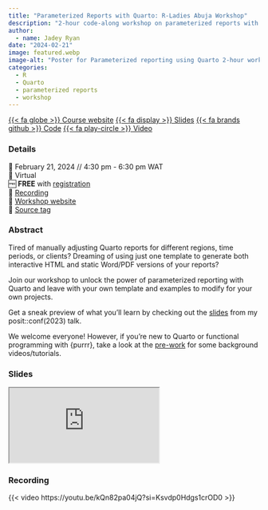 ```yaml
---
title: "Parameterized Reports with Quarto: R-Ladies Abuja Workshop"
description: "2-hour code-along workshop on parameterized reports with Quarto"
author: 
  - name: Jadey Ryan
date: "2024-02-21"
image: featured.webp
image-alt: "Poster for Parameterized reporting using Quarto 2-hour workshop, presented by Jadey Ryan and hosted by R-Ladies Abuja"
categories:
  - R
  - Quarto
  - parameterized reports
  - workshop
---
```


<span class="listing-btn-group">
<a href="https://jadeyryan.quarto.pub/rladies-abuja-quarto-params/" class="btn" role="button">{{< fa globe >}} Course website</a> 
<a href="https://jadeyryan.quarto.pub/rladies-abuja-quarto-params/slides/" class="btn" role="button">{{< fa display >}} Slides</a> 
<a href="https://github.com/jadeynryan/parameterized-quarto-workshop/releases/tag/rladies-abuja" class="btn" role="button">{{< fa brands github >}} Code</a>
<a href="https://youtu.be/kQn82pa04jQ?si=Ksvdp0Hdgs1crOD0" class="btn" role="button">{{< fa play-circle >}} Video</a>
</span>

### Details

📆 February 21, 2024 // 4:30 pm - 6:30 pm WAT  
🏨 Virtual  
🆓 **FREE** with [registration](https://www.meetup.com/rladies-abuja/events/298688371/)  
🎥 [Recording](https://youtu.be/kQn82pa04jQ?si=Ksvdp0Hdgs1crOD0)  
🏡 [Workshop website](https://jadeyryan.quarto.pub/rladies-abuja-quarto-params)  
🔖 [Source tag](https://github.com/jadeynryan/parameterized-quarto-workshop/releases/tag/rladies-abuja)

### Abstract

Tired of manually adjusting Quarto reports for different regions, time periods, or clients? Dreaming of using just one template to generate both interactive HTML and static Word/PDF versions of your reports?

Join our workshop to unlock the power of parameterized reporting with Quarto and leave with your own template and examples to modify for your own projects.

Get a sneak preview of what you'll learn by checking out the [slides](https://jadeyryan.com/talks/2023-09-25_posit_parameterized-quarto/) from my posit::conf(2023) talk.

We welcome everyone! However, if you're new to Quarto or functional programming with {purrr}, take a look at the [pre-work](prework.html#sec-quarto-purrr) for some background videos/tutorials.

### Slides

<iframe class="slides" src="https://jadeyryan.quarto.pub/rladies-abuja-quarto-params/slides/#/title-slide"></iframe>

### Recording

{{< video https://youtu.be/kQn82pa04jQ?si=Ksvdp0Hdgs1crOD0 >}}